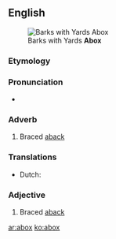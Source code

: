 ==English==
[[File:Image from page 042 of The Century dictionary and cyclopedia (1897) (14598476438).jpg|thumb|Barks with Yards '''Abox''']]

===Etymology===
{{prefix|a|box|t2=boxhaul|lang=en}}

===Pronunciation===
* {{a|US}} {{IPA|/əˈbɑks/|lang=en}}

===Adverb===
{{en-adv|-}}

# {{context|nautical|lang=en}} Braced [[aback]]

===Translations===
{{trans-top|braced aback}}
* Dutch: {{t|nl|vanachter aangespannen}}

{{trans-bottom}}

===Adjective===
{{en-adj|-}}

# {{context|nautical|lang=en}} Braced [[aback]]

[[ar:abox]]
[[ko:abox]]